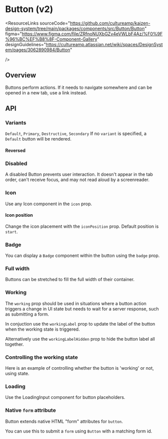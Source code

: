 
<Meta of={ButtonStories} />

# Button (v2)

<ResourceLinks
  sourceCode="https://github.com/cultureamp/kaizen-design-system/tree/main/packages/components/src/Button/Button"
  figma="https://www.figma.com/file/ZRfnoNUXbGZv4eVWLbF4Az/%F0%9F%96%BC%EF%B8%8F-Component-Gallery"
  designGuidelines="https://cultureamp.atlassian.net/wiki/spaces/DesignSystem/pages/3062890984/Button"

/>

<KAIOInstallation exportNames="Button" family="actions" version="2" />

## Overview

Buttons perform actions.
If it needs to navigate somewhere and can be opened in a new tab, use a link instead.

<Canvas of={ButtonStories.Playground} />
<Controls of={ButtonStories.Playground} />

## API

### Variants

`Default`, `Primary`, `Destructive`, `Secondary`
If no `variant` is specified, a `Default` button will be rendered.

<Canvas of={ButtonStories.Variants} />

#### Reversed

<Canvas of={ButtonStories.Reversed} />

### Disabled

A disabled Button prevents user interaction. It doesn't appear in the tab order, can't receive focus, and may not read aloud by a screenreader.

<Canvas of={ButtonStories.Disabled} />

### Icon

Use any <LinkTo pageId="components-icons">Icon</LinkTo> component in the `icon` prop.

<Canvas of={ButtonStories.IconStory} />

#### Icon position

Change the icon placement with the `iconPosition` prop.
Default position is `start`.

<Canvas of={ButtonStories.IconPosition} />

### Badge

You can display a `Badge` component within the button using the `badge` prop.

<Canvas of={ButtonStories.Badge} />

### Full width

Buttons can be stretched to fill the full width of their container.

<Canvas of={ButtonStories.FullWidth} />

### Working

The `working` prop should be used in situations where a button action triggers a change in UI state but needs to wait for a server response, such as submitting a form.

In conjuction use the `workingLabel` prop to update the label of the button when the working state is triggered.

Alternatively use the `workingLabelHidden` prop to hide the button label all together.

<Canvas of={ButtonStories.Working} />

### Controlling the working state

Here is an example of controlling whether the button is 'working' or not, using state.

<Canvas of={ButtonStories.ResolveWorking} />

### Loading

Use the <LinkTo pageId="components-loading-states-loadinginput">LoadingInput</LinkTo> component for button placeholders.

<Canvas of={ButtonStories.Loading} />

### Native `form` attribute

Button extends native HTML "form" attributes for `button`.

You can use this to submit a `form` using `Button` with a matching form id.

<Canvas of={ButtonStories.NativeFormButton} />
